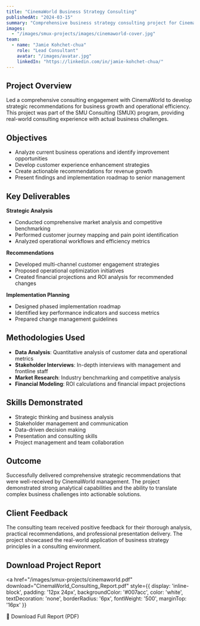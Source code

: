 ```yaml
---
title: "CinemaWorld Business Strategy Consulting"
publishedAt: "2024-03-15"
summary: "Comprehensive business strategy consulting project for CinemaWorld, focusing on operational optimization and customer experience enhancement."
images:
  - "/images/smux-projects/images/cinemaworld-cover.jpg"
team:
  - name: "Jamie Kohchet-chua"
    role: "Lead Consultant"
    avatar: "/images/avatar.jpg"
    linkedIn: "https://linkedin.com/in/jamie-kohchet-chua/"
---
```


## Project Overview

Led a comprehensive consulting engagement with CinemaWorld to develop strategic recommendations for business growth and operational efficiency. This project was part of the SMU Consulting (SMUX) program, providing real-world consulting experience with actual business challenges.

## Objectives

- Analyze current business operations and identify improvement opportunities
- Develop customer experience enhancement strategies
- Create actionable recommendations for revenue growth
- Present findings and implementation roadmap to senior management

## Key Deliverables

**Strategic Analysis**
- Conducted comprehensive market analysis and competitive benchmarking
- Performed customer journey mapping and pain point identification
- Analyzed operational workflows and efficiency metrics

**Recommendations**
- Developed multi-channel customer engagement strategies
- Proposed operational optimization initiatives
- Created financial projections and ROI analysis for recommended changes

**Implementation Planning**
- Designed phased implementation roadmap
- Identified key performance indicators and success metrics
- Prepared change management guidelines

## Methodologies Used

- **Data Analysis**: Quantitative analysis of customer data and operational metrics
- **Stakeholder Interviews**: In-depth interviews with management and frontline staff
- **Market Research**: Industry benchmarking and competitive analysis
- **Financial Modeling**: ROI calculations and financial impact projections

## Skills Demonstrated

- Strategic thinking and business analysis
- Stakeholder management and communication
- Data-driven decision making
- Presentation and consulting skills
- Project management and team collaboration

## Outcome

Successfully delivered comprehensive strategic recommendations that were well-received by CinemaWorld management. The project demonstrated strong analytical capabilities and the ability to translate complex business challenges into actionable solutions.

## Client Feedback

The consulting team received positive feedback for their thorough analysis, practical recommendations, and professional presentation delivery. The project showcased the real-world application of business strategy principles in a consulting environment.

## Download Project Report

<a
  href="/images/smux-projects/cinemaworld.pdf"
  download="CinemaWorld_Consulting_Report.pdf"
  style={{
    display: 'inline-block',
    padding: '12px 24px',
    backgroundColor: '#007acc',
    color: 'white',
    textDecoration: 'none',
    borderRadius: '6px',
    fontWeight: '500',
    marginTop: '16px'
  }}
>
  📄 Download Full Report (PDF)
</a>